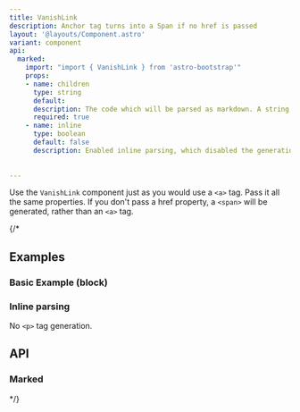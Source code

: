 ```yaml
---
title: VanishLink
description: Anchor tag turns into a Span if no href is passed
layout: '@layouts/Component.astro'
variant: component
api:
  marked:
    import: "import { VanishLink } from 'astro-bootstrap'"
    props:
    - name: children
      type: string
      default:
      description: The code which will be parsed as markdown. A string variable must be parsed as unsafe HTML using `set:html`
      required: true
    - name: inline
      type: boolean
      default: false
      description: Enabled inline parsing, which disabled the generation of `<p>` tags.
    
  
---
```



Use the `VanishLink` component just as you would use a `<a>` tag. Pass it all the same properties. If you don't pass a href property, a `<span>` will be generated, rather than an `<a>` tag.

{/* 
## Examples

### Basic Example (block)

<Example>
  <Basic slot="component" />
  <Fragment slot="code" set:html={rawBasic} />
</Example>

### Inline parsing

No `<p>` tag generation.

<Example>
  <Inline slot="component" />
  <Fragment slot="code" set:html={rawInline} />
</Example>

## API

### Marked

<Api component={frontmatter.api.marked} /> 
*/}
